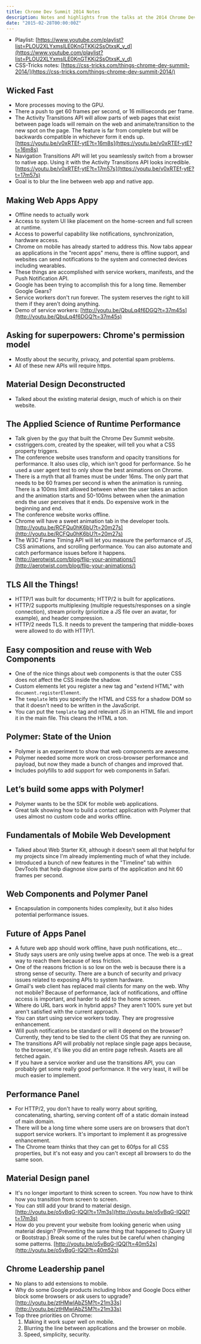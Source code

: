 ```yaml
---
title: Chrome Dev Summit 2014 Notes
description: Notes and highlights from the talks at the 2014 Chrome Dev Summit.
date: "2015-02-28T00:00:00Z"
---
```


- Playlist: [https://www.youtube.com/playlist?list=PLOU2XLYxmsILE0KnGTKKj2SsOtxsK_y_d](https://www.youtube.com/playlist?list=PLOU2XLYxmsILE0KnGTKKj2SsOtxsK_y_d)
- CSS-Tricks notes: [https://css-tricks.com/things-chrome-dev-summit-2014/](https://css-tricks.com/things-chrome-dev-summit-2014/)

## Wicked Fast

- More processes moving to the GPU.
- There a push to get 60 frames per second, or 16 milliseconds per frame.
- The Activity Transitions API will allow parts of web pages that exist between page loads will remain on the web and animate/transition to the new spot on the page. The feature is far from complete but will be backwards compatible in whichever form it ends up. [https://youtu.be/v0xRTEf-ytE?t=16m8s](https://youtu.be/v0xRTEf-ytE?t=16m8s)
- Navigation Transitions API will let you seamlessly switch from a browser to native app. Using it with the Activity Transitions API looks incredible. [https://youtu.be/v0xRTEf-ytE?t=17m57s](https://youtu.be/v0xRTEf-ytE?t=17m57s)
- Goal is to blur the line between web app and native app.

## Making Web Apps Appy

- Offline needs to actually work
- Access to system UI like placement on the home-screen and full screen at runtime.
- Access to powerful capability like notifications, synchronization, hardware access.
- Chrome on mobile has already started to address this. Now tabs appear as applications in the "recent apps" menu, there is offline support, and websites can send notifications to the system and connected devices including wearables.
- These things are accomplished with service workers, manifests, and the Push Notification API.
- Google has been trying to accomplish this for a long time. Remember Google Gears?
- Service workers don't run forever. The system reserves the right to kill them if they aren't doing anything.
- Demo of service workers: [http://youtu.be/QbuLq4f6DGQ?t=37m45s](http://youtu.be/QbuLq4f6DGQ?t=37m45s)

## Asking for superpowers: Chrome's permission model

- Mostly about the security, privacy, and potential spam problems.
- All of these new APIs will require https.

## Material Design Deconstructed

- Talked about the existing material design, much of which is on their website.

## The Applied Science of Runtime Performance

- Talk given by the guy that built the Chrome Dev Summit website.
- csstriggers.com, created by the speaker, will tell you what a CSS property triggers.
- The conference website uses transform and opacity transitions for performance. It also uses clip, which isn't good for performance. So he used a user agent test to only show the best animations on Chrome.
- There is a myth that all frames must be under 16ms. The only part that needs to be 60 frames per second is when the animation is running. There is a 100ms limit allowed between when the user takes an action and the animation starts and 50-100ms between when the animation ends the user perceives that it ends. Do expensive work in the beginning and end.
- The conference website works offline.
- Chrome will have a sweet animation tab in the developer tools. [http://youtu.be/RCFQu0hK6bU?t=20m27s](http://youtu.be/RCFQu0hK6bU?t=20m27s)
- The W3C Frame Timing API will let you measure the performance of JS, CSS animations, and scrolling performance. You can also automate and catch performance issues before it happens.
- [http://aerotwist.com/blog/flip-your-animations/](http://aerotwist.com/blog/flip-your-animations/)

## TLS All the Things!

- HTTP/1 was built for documents; HTTP/2 is built for applications.
- HTTP/2 supports multiplexing (multiple requests/responses on a single connection), stream priority (prioritize a JS file over an avatar, for example), and header compression.
- HTTP/2 needs TLS. It needs to prevent the tampering that middle-boxes were allowed to do with HTTP/1.

## Easy composition and reuse with Web Components

- One of the nice things about web components is that the outer CSS does not affect the CSS inside the shadow.
- Custom elements let you register a new tag and "extend HTML" with `document.registerElement`.
- The `template` lets you specify the HTML and CSS for a shadow DOM so that it doesn't need to be written in the JavaScript.
- You can put the `template` tag and relevant JS in an HTML file and import it in the main file. This cleans the HTML a ton.

## Polymer: State of the Union

- Polymer is an experiment to show that web components are awesome.
- Polymer needed some more work on cross-browser performance and payload, but now they made a bunch of changes and improved that.
- Includes polyfills to add support for web components in Safari.

## Let’s build some apps with Polymer!

- Polymer wants to be the SDK for mobile web applications.
- Great talk showing how to build a contact application with Polymer that uses almost no custom code and works offline.

## Fundamentals of Mobile Web Development

- Talked about Web Starter Kit, although it doesn't seem all that helpful for my projects since I'm already implementing much of what they include.
- Introduced a bunch of new features in the "Timeline" tab within DevTools that help diagnose slow parts of the application and hit 60 frames per second.

## Web Components and Polymer Panel

- Encapsulation in components hides complexity, but it also hides potential performance issues.

## Future of Apps Panel

- A future web app should work offline, have push notifications, etc...
- Study says users are only using twelve apps at once. The web is a great way to reach them because of less friction.
- One of the reasons friction is so low on the web is because there is a strong sense of security. There are a bunch of security and privacy issues related to exposing APIs to system hardware.
- Gmail's web client has replaced mail clients for many on the web. Why not mobile? Because of performance, lack of notifications, and offline access is important, and harder to add to the home screen.
- Where do URL bars work in hybrid apps? They aren't 100% sure yet but aren't satisfied with the current approach.
- You can start using service workers today. They are progressive enhancement.
- Will push notifications be standard or will it depend on the browser? Currently, they tend to be tied to the client OS that they are running on.
- The transitions API will probably not replace single page apps because, to the browser, it's like you did an entire page refresh. Assets are all fetched again.
- If you have a service worker and use the transitions API, you can probably get some really good performance. It the very least, it will be much easier to implement.

## Performance Panel

- For HTTP/2, you don't have to really worry about spriting, concatenating, sharting, serving content off of a static domain instead of main domain.
- There will be a long time where some users are on browsers that don't support service workers. It's important to implement it as progressive enhancement.
- The Chrome team thinks that they can get to 60fps for all CSS properties, but it's not easy and you can't except all browsers to do the same soon.

## Material Design panel

- It's no longer important to think screen to screen. You now have to think how you transition from screen to screen.
- You can still add your brand to material design. [http://youtu.be/o5vBqG-IQQI?t=17m3s](http://youtu.be/o5vBqG-IQQI?t=17m3s)
- How do you prevent your website from looking generic when using material design? (Preventing the same thing that happened to jQuery UI or Bootstrap.) Break some of the rules but be careful when changing some patterns. [http://youtu.be/o5vBqG-IQQI?t=40m52s](http://youtu.be/o5vBqG-IQQI?t=40m52s)

## Chrome Leadership panel

- No plans to add extensions to mobile.
- Why do some Google products including Inbox and Google Docs either block some browsers or ask users to upgrade? [http://youtu.be/ztHMwIAbZ5M?t=21m33s](http://youtu.be/ztHMwIAbZ5M?t=21m33s)
- Top three priorities on Chrome:
  1.  Making it work super well on mobile.
  2.  Blurring the line between applications and the browser on mobile.
  3.  Speed, simplicity, security.
